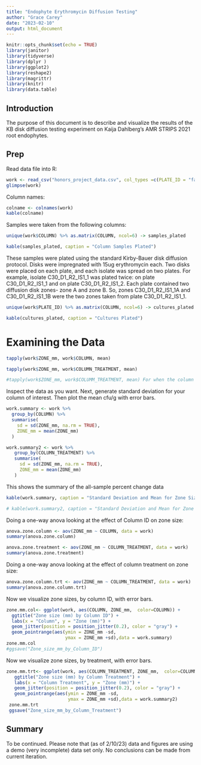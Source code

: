 ```yaml
---
title: "Endophyte Erythromycin Diffusion Testing"
author: "Grace Carey"
date: "2023-02-10"
output: html_document
---
```


```r
knitr::opts_chunk$set(echo = TRUE)
library(janitor)
library(tidyverse)
library(dplyr )
library(ggplot2)
library(reshape2)
library(magrittr)
library(knitr)
library(data.table)
```

## Introduction

The purpose of this document is to describe and visualize the results of the KB disk diffusion testing experiment on Kaija Dahlberg's AMR STRIPS 2021 root endophytes. 

## Prep

Read data file into R: 

```r

work <- read_csv("honors_project_data.csv", col_types =c(PLATE_ID = "factor", ZONE_mm = "numeric", COLUMN = "factor", COLUMN_TREATMENT = "factor"))
glimpse(work)
```
Column names: 

```r
colname <- colnames(work)
kable(colname)
```
Samples were taken from the following columns: 

```r

unique(work$COLUMN) %>% as.matrix(COLUMN, ncol=6) -> samples_plated

kable(samples_plated, caption = "Column Samples Plated")
```

These samples were plated using the standard Kirby-Bauer disk diffusion protocol. Disks were impregnated with 15ug erythromycin each. Two disks were placed on each plate, and each isolate was spread on two plates. For example, isolate C30_D1_R2_IS1_1 was plated twice: on plate C30_D1_R2_IS1_1 and on plate C30_D1_R2_IS1_2. Each plate contained two diffusion disk zones- zone A and zone B. So, zones C30_D1_R2_IS1_1A and C30_D1_R2_IS1_1B were the two zones taken from plate C30_D1_R2_IS1_1. 

```r

unique(work$PLATE_ID) %>% as.matrix(COLUMN, ncol=6) -> cultures_plated

kable(cultures_plated, caption = "Cultures Plated")
```
# Examining the Data 

```r

 
tapply(work$ZONE_mm, work$COLUMN, mean)

tapply(work$ZONE_mm, work$COLUMN_TREATMENT, mean)

#tapply(work$ZONE_mm, work$COLUMM_TREATMENT, mean) For when the column treatment column exists in this document
```

Inspect the data as you want. Next, generate standard deviation for your column of interest. Then plot the mean cfu/g with error bars. 

```r
work.summary <- work %>%
  group_by(COLUMN) %>%
  summarise(
    sd = sd(ZONE_mm, na.rm = TRUE),
    ZONE_mm = mean(ZONE_mm)
  )

work.summary2 <- work %>%
   group_by(COLUMN_TREATMENT) %>%
   summarise(
     sd = sd(ZONE_mm, na.rm = TRUE),
     ZONE_mm = mean(ZONE_mm)
   )

```
This shows the summary of the all-sample percent change data
``` r
kable(work.summary, caption = "Standard Deviation and Mean for Zone Size (mm) by Column") 
```

``` r
# kable(work.summary2, caption = "Standard Deviation and Mean for Zone Size (mm) by Column Treatment") 
```
Doing a one-way anova looking at the effect of Column ID on zone size: 

``` r
anova.zone.column <- aov(ZONE_mm ~ COLUMN, data = work)
summary(anova.zone.column) 

anova.zone.treatment <- aov(ZONE_mm ~ COLUMN_TREATMENT, data = work)
summary(anova.zone.treatment) 
```
Doing a one-way anova looking at the effect of column treatment on zone size: 

``` r
anova.zone.column.trt <- aov(ZONE_mm ~ COLUMN_TREATMENT, data = work)
summary(anova.zone.column.trt) 
```

Now we visualize zone sizes, by column ID, with error bars. 


``` r
zone.mm.col<- ggplot(work, aes(COLUMN, ZONE_mm,  color=COLUMN)) +
  ggtitle("Zone size (mm) by Column ID") +
  labs(x = "Column", y = "Zone (mm)") +
  geom_jitter(position = position_jitter(0.2), color = "gray") + 
  geom_pointrange(aes(ymin = ZONE_mm -sd, 
                      ymax = ZONE_mm +sd),data = work.summary) 
zone.mm.col 
#ggsave("Zone_size_mm_by_Column_ID")
```

Now we visualize zone sizes, by treatment, with error bars. 


``` r
zone.mm.trt<- ggplot(work, aes(COLUMN_TREATMENT, ZONE_mm,  color=COLUMN_TREATMENT)) +
   ggtitle("Zone size (mm) by Column Treatment") +
   labs(x = "Column Treatment", y = "Zone (mm)") +
   geom_jitter(position = position_jitter(0.2), color = "gray") + 
   geom_pointrange(aes(ymin = ZONE_mm -sd, 
                       ymax = ZONE_mm +sd),data = work.summary2) 
 zone.mm.trt
 ggsave("Zone_size_mm_by_Column_Treatment")
```


## Summary

To be continued. Please note that (as of 2/10/23) data and figures are using a demo (very incomplete) data set only. No conclusions can be made from current iteration. 

